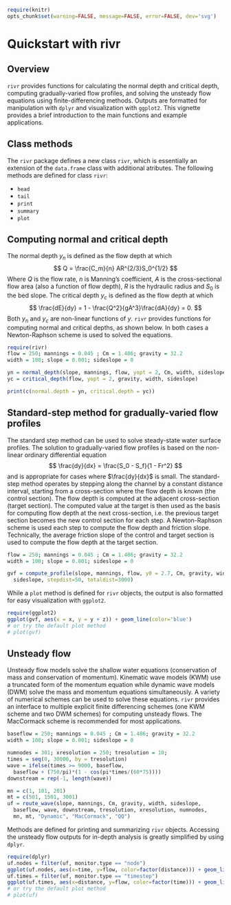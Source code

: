 %\VignetteEngine{knitr::docco_classic} 
%\VignetteIndexEntry{quickstart} 

```{r include=FALSE}
require(knitr)
opts_chunk$set(warning=FALSE, message=FALSE, error=FALSE, dev='svg')
```

Quickstart with rivr
====================

Overview
--------

`rivr` provides functions for calculating the normal depth and critical depth,
computing gradually-varied flow profiles, and solving the unsteady flow 
equations using finite-differencing methods. Outputs are formatted for 
manipulation with `dplyr` and visualization with `ggplot2`. This vignette 
provides a brief introduction to the main functions and example applications.

Class methods
-------------

The `rivr` package defines a new class `rivr`, which is essentially an 
extension of the `data.frame` class with additional atributes. The following
methods are defined for class `rivr`:

  - `head` 
  - `tail`
  - `print`
  - `summary`
  - `plot`

   

Computing normal and critical depth
-----------------------------------

The normal depth $y_n$ is defined as the flow depth at which
$$
Q = \frac{C_m}{n} AR^{2/3}S_0^{1/2}
$$
Where $Q$ is the flow rate, $n$ is Manning's coefficient, $A$ is the 
cross-sectional flow area (also a function of flow depth), $R$ is the 
hydraulic radius and $S_0$ is the bed slope. The critical depth $y_c$ is 
defined as the flow depth at which 
$$
\frac{dE}{dy} = 1 - \frac{Q^2}{gA^3}\frac{dA}{dy} = 0.
$$
Both $y_n$ and $y_c$ are non-linear functions of $y$. `rivr` provides 
functions for computing normal and critical depths, as shown below. In both 
cases a Newton-Raphson scheme is used to solved the equations.

```{r ynyc}
require(rivr)
flow = 250; mannings = 0.045 ; Cm = 1.486; gravity = 32.2
width = 100; slope = 0.001; sideslope = 0

yn = normal_depth(slope, mannings, flow, yopt = 2, Cm, width, sideslope)
yc = critical_depth(flow, yopt = 2, gravity, width, sideslope)

print(c(normal.depth = yn, critical.depth = yc))
```

Standard-step method for gradually-varied flow profiles
-------------------------------------------------------

The standard step method can be used to solve steady-state water surface 
profiles. The solution to gradually-varied flow profiles is based on the 
non-linear ordinary differential equation
$$
\frac{dy}{dx} = \frac{S_0 - S_f}{1 - Fr^2}
$$
and is appropriate for cases where $\frac{dy}{dx}$ is small. The standard-step
method operates by stepping along the channel by a constant distance interval,
starting from a cross-section where the flow depth is known (the control section). 
The flow depth is computed at the adjacent cross-section (target section). The 
computed value at the target is then used as the basis for computing flow depth at 
the next cross-section, i.e. the previous target section becomes the new control 
section for each step. A Newton-Raphson scheme is used each step to compute the 
flow depth and friction slope. Technically, the average friction slope of the 
control and target section is used to compute the flow depth at the target section. 

```{r gvf}
flow = 250; mannings = 0.045 ; Cm = 1.486; gravity = 32.2
width = 100; slope = 0.001; sideslope = 0

gvf = compute_profile(slope, mannings, flow, y0 = 2.7, Cm, gravity, width, 
  sideslope, stepdist=50, totaldist=3000)
```

While a `plot` method is defined for `rivr` objects, the output is also 
formatted for easy visualization with `ggplot2`.

```{r plot-gvf}
require(ggplot2)
ggplot(gvf, aes(x = x, y = y + z)) + geom_line(color='blue')
# or try the default plot method
# plot(gvf)
```

Unsteady flow
-------------

Unsteady flow models solve the shallow water equations (conservation of mass 
and conservation of momentum). Kinematic wave models (KWM) use a truncated form 
of the momentum equation while dynamic wave models (DWM) solve the mass and
momentum equations simultaneously. A variety of numerical schemes can be used to 
solve these equations. `rivr` provides an interface to multiple explicit finite 
differencing schemes (one KWM scheme and two DWM schemes) for computing unsteady
flows. The MacCormack scheme is recommended for most applications. 

```{r uf}
baseflow = 250; mannings = 0.045 ; Cm = 1.486; gravity = 32.2
width = 100; slope = 0.001; sideslope = 0

numnodes = 301; xresolution = 250; tresolution = 10; 
times = seq(0, 30000, by = tresolution)
wave = ifelse(times >= 9000, baseflow,
  baseflow + (750/pi)*(1 - cos(pi*times/(60*75))))
downstream = rep(-1, length(wave))

mn = c(1, 101, 201)
mt = c(501, 1501, 3001)
uf = route_wave(slope, mannings, Cm, gravity, width, sideslope, 
  baseflow, wave, downstream, tresolution, xresolution, numnodes, 
  mn, mt, "Dynamic", "MacCormack", "QQ") 
```

Methods are defined for printing and summarizing `rivr` objects. Accessing the 
unsteady flow outputs for in-depth analysis is greatly simplified by using 
`dplyr`.

```{r uf-access}
require(dplyr)
uf.nodes = filter(uf, monitor.type == "node")
ggplot(uf.nodes, aes(x=time, y=flow, color=factor(distance))) + geom_line()
uf.times = filter(uf, monitor.type == "timestep")
ggplot(uf.times, aes(x=distance, y=flow, color=factor(time))) + geom_line()
# or try the default plot method
# plot(uf)
```
